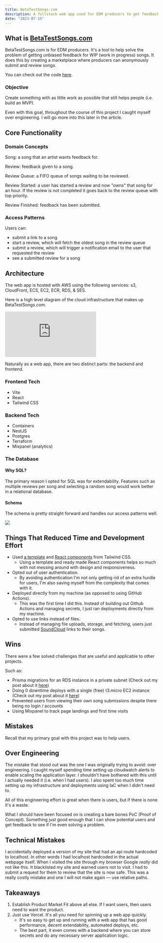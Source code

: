 ```yaml
---
title: BetaTestSongs.com
description: A fullstack web app used for EDM producers to get feedback on their songs.
date: "2023-07-15"
---
```


## What is [BetaTestSongs.com](https://BetaTestSongs.com)

BetaTestSongs.com is for EDM producers. It's a tool to help solve the problem of getting unbiased feedback for WIP (work in progress) songs.
It does this by creating a marketplace where producers can anonymously submit and review songs.

You can check out the code [here](https://github.com/ericvtheg/beta-test-songs).

### Objective

Create something with as little work as possible that still helps people (i.e. build an MVP).

Even with this goal, throughout the course of this project I caught myself over engineering. I will go more into this later in the article.

## Core Functionality

### Domain Concepts

Song: a song that an artist wants feedback for.

Review: feedback given to a song.

Review Queue: a FIFO queue of songs waiting to be reviewed.

Review Started: a user has started a review and now "owns" that song for an hour. If the review is not completed it goes back to the review queue with top priority.

Review Finished: feedback has been submitted.

### Access Patterns

Users can:

- submit a link to a song
- start a review, which will fetch the oldest song in the review queue
- submit a review, which will trigger a notification email to the user that requested the review
- see a submitted review for a song

## Architecture

The web app is hosted with AWS using the following services: s3, CloudFront, ECS, EC2, ECR, RDS, & SES.

Here is a high level diagram of the cloud infrastructure that makes up BetaTestSongs.com.

<div
  style={{
    width: "660px",
    height: "340px",
    margin: "10px",
    position: "relative",
  }}
>
  <iframe
    allowfullscreen
    frameborder="0"
    style={{ width: "660px", height: "340px", "pointer-events": "none" }}
    src="https://lucid.app/documents/embedded/53942ca1-d74d-4190-a7e0-5b6f009ea749"
    id="TdCcGj3-CkVz"
  ></iframe>
</div>

Naturally as a web app, there are two distinct parts: the backend and frontend.

### Frontend Tech

- Vite
- React
- Tailwind CSS

### Backend Tech

- Containers
- NestJS
- Postgres
- Terraform
- Mixpanel (analytics)

### The Database

#### Why SQL?

The primary reason I opted for SQL was for extendability. Features such as multiple reviews per song and selecting a random song would work better in a relational database.

#### Schema

The schema is pretty straight forward and handles our access patterns well.

![](/betatestsongs_schema.png)

## Things That Reduced Time and Development Effort

- Used [a template](https://tailwindui.com/components/marketing/sections/heroes) and [React components](https://tailwindui.com/components/application-ui/overlays/modals) from Tailwind CSS.
  - Using a template and ready made React components helps so much with not messing around with design and responsiveness.
- Opted out of user authentication.
  - By avoiding authentication I'm not only getting rid of an extra hurdle for users, I'm also saving myself from the complexity that comes with it.
- Deployed directly from my machine (as opposed to using GitHub Actions).
  - This was the first time I did this. Instead of building out Github Actions and managing secrets, I just ran deployments directly from my machine.
- Opted to use links instead of files.
  - Instead of managing file uploads, storage, and fetching, users just submitted [SoundCloud](https://soundcloud.com) links to their songs.

## Wins

There were a few solved challenges that are useful and applicable to other projects.

Such as:

- Prisma migrations for an RDS instance in a private subnet (Check out my post about it [here](/posts/prisma-migrations-private-subnet))
- Doing 0 downtime deploys with a single (free) t3.micro EC2 instance (Check out my post about it [here](/posts/making-the-most-of-ec2-free-tier))
- Prevented users from viewing their own song submissions despite there being no login / accounts
- Using Mixpanel to track page landings and first time visits

## Mistakes

Recall that my primary goal with this project was to help users.

## Over Engineering

The mistake that stood out was the one I was originally trying to avoid: over engineering.
I caught myself spending time setting up cloudwatch alerts to enable scaling the application layer.
I shouldn't have bothered with this until I actually needed it (i.e. when I had users).
I also spent too much time setting up my infrastructure and deployments using IaC when I didn't need to.

All of this engineering effort is great when there is users, but if there is none it's a waste.

What I should have been focused on is creating a bare bones PoC (Proof of Concept). Something just good enough that I can show potential users and get feedback to see if I'm even solving a problem.

## Technical Mistakes

I accidentally deployed a version of my site that had an api route hardcoded to localhost. In other words I had localhost hardcoded in the actual webpage itself.
When I visited the site through my browser Google _really_ did not like this. It blacklisted my site and warned users not to visit.
I had to submit a request for them to review that the site is now safe. This was a really costly mistake and one I will not make again — use relative paths.

## Takeaways

1. Establish Product Market Fit above all else. If I want users, then users need to want the product.
2. Just use Vercel. It's all you need for spinning up a web app quickly.
   - It's so easy to get up and running with a web app that has good performance, decent extendability, automated deploys, etc.
   - The best part, it even comes with a backend where you can store secrets and do any necessary server application logic.
